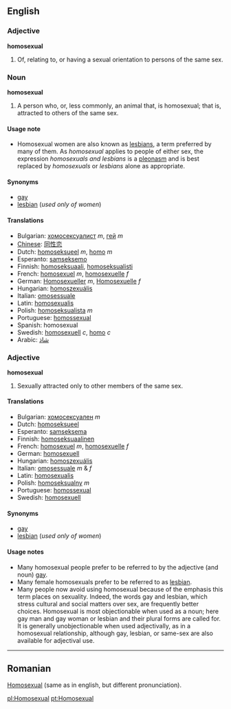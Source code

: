 ==English==
===Adjective===
'''homosexual'''
# Of, relating to, or having a sexual orientation to persons of the same sex.

===Noun===
'''homosexual'''
# A person who, or, less commonly, an animal that, is homosexual; that is, attracted to others of the same sex.

====Usage note====
*Homosexual women are also known as [[lesbian]]s, a term preferred by many of them.  As ''homosexual'' applies to people of either sex, the expression ''homosexuals and lesbians'' is a [[pleonasm]] and is best replaced by ''homosexuals'' or ''lesbians'' alone as appropriate.

====Synonyms====
*[[gay]]
*[[lesbian]] (''used only of women'')

====Translations====
*Bulgarian: [[хомосексуалист]] ''m'', [[гей]] ''m'' <!--, [[педал]] ''m'' (highly offensive) this is not an idiomatic translation - belongs under "queer" and the like -->
*[[Chinese]]: [[同性恋]]
*Dutch: [[homoseksueel]] ''m'', [[homo]] ''m''
*Esperanto: [[samseksemo]]
*Finnish: [[homoseksuaali]], [[homoseksualisti]]
*French: [[homosexuel]] ''m'', [[homosexuelle]] ''f''
*German: [[Homosexueller]] ''m'', [[Homosexuelle]] ''f''
*Hungarian: [[homoszexuális]]
*Italian: [[omosessuale]]
*Latin: [[homosexualis]]
*Polish: [[homoseksualista]] ''m''
*Portuguese: [[homossexual]]
*Spanish: homosexual
*Swedish: [[homosexuell]] ''c'', [[homo]] ''c''
*Arabic: [[شاذ]]

===Adjective===
'''homosexual'''
# Sexually attracted only to other members of the same sex.

====Translations====
*Bulgarian: [[хомосексуален]] ''m''
*Dutch: [[homoseksueel]]
*Esperanto: [[samseksema]]
*Finnish: [[homoseksuaalinen]]
*French: [[homosexuel]] ''m'', [[homosexuelle]] ''f''
*German: [[homosexuell]]
*Hungarian: [[homoszexuális]]
*Italian: [[omosessuale]] ''m'' & ''f''
*Latin: [[homosexualis]]
*Polish: [[homoseksualny]] ''m''
*Portuguese: [[homossexual]]
*Swedish: [[homosexuell]]

====Synonyms====
*[[gay]]
*[[lesbian]] (''used only of women'')

====Usage notes====
*Many homosexual people prefer to be referred to by the adjective (and noun) [[gay]].
*Many female homosexuals prefer to be referred to as [[lesbian]].
*Many people now avoid using homosexual because of the emphasis this term places on sexuality. Indeed, the words gay and lesbian, which stress cultural and social matters over sex, are frequently better choices. Homosexual is most objectionable when used as a noun; here gay man and gay woman or lesbian and their plural forms are called for. It is generally unobjectionable when used adjectivally, as in a homosexual relationship, although gay, lesbian, or same-sex are also available for adjectival use.
----

==Romanian==
[[Homosexual]] (same as in english, but different pronunciation).
<!--is this the adjective or the noun?  Please format correctly.-->

[[pl:Homosexual]]
[[pt:Homosexual]]